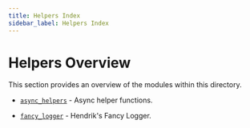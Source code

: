 ```yaml
---
title: Helpers Index
sidebar_label: Helpers Index
---
```


# Helpers Overview

This section provides an overview of the modules within this directory.

* [`async_helpers`](/api-reference/helpers/async_helpers) - Async helper functions.

* [`fancy_logger`](/api-reference/helpers/fancy_logger) - Hendrik's Fancy Logger.
